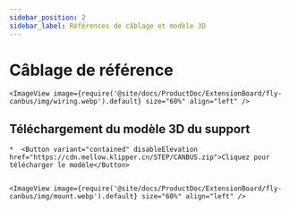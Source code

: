 ```yaml
---
sidebar_position: 2
sidebar_label: Références de câblage et modèle 3D
---
```


# Câblage de référence

    <ImageView image={require('@site/docs/ProductDoc/ExtensionBoard/fly-canbus/img/wiring.webp').default} size="60%" align="left" />


## Téléchargement du modèle 3D du support

    *  <Button variant="contained" disableElevation href="https://cdn.mellow.klipper.cn/STEP/CANBUS.zip">Cliquez pour télécharger le modèle</Button>


    <ImageView image={require('@site/docs/ProductDoc/ExtensionBoard/fly-canbus/img/mount.webp').default} size="60%" align="left" />